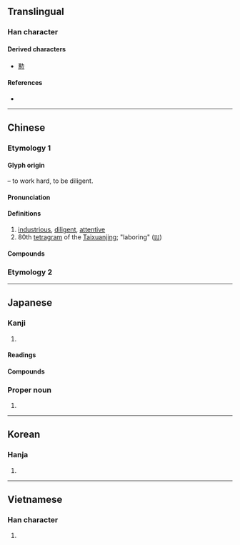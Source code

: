 {{also|懃}}
{{character info/new}}
{{character info|0x2F827}}
==Translingual==

===Han character===
{{Han char|rn=19|rad=力|as=11|asj=10|sn=13|snj=12|four=44127|canj=TMKS|ids=⿰堇力}}

====Derived characters====
* [[懃]]

====References====
* {{Han ref|kx=0149.060|dkj=02415|dj=0336.130|hdz=10378.030|uh=52E4|ud=21220|bh=B6D4|bd=46804}}

----

==Chinese==

===Etymology 1===
{{zh-forms|alt=⿰井力-second round simplified}}

====Glyph origin====
{{Han etym}}
{{Han compound|堇|力|t2=strong|ls=psc|c1=p|c2=s}} – to work hard, to be diligent.

====Pronunciation====
{{zh-pron
|m=qín
|m-s=
|c=kan4
|c-t=
|g=
|h=gd=kiun2
|j=
|mb=
|md=
|mn=qz,tp,xm:khûn/kh,zz:khîn
|mn-t=keng5
|w=
|x=
|mc=y
|oc=y
|ma=
|cat=a
}}

====Definitions====
{{zh-hanzi}}

# [[industrious]], [[diligent]], [[attentive]]
# 80th [[tetragram]] of the [[Taixuanjing]]; "laboring" ([[𝍕]])

====Compounds====
{{zh-der|倦勤|值勤|克儉克勤|克勤克儉|內勤|全勤|出勤|加二殷勤|勤儉|勤兒|勤勉|勤務|勤務兵|勤務召集|勤務員|勤勞|勤奮|勤學|勤快|勤恤|勤慎|勤懇|勤政|勤政愛民|勤敏|勤王|勤練|勤能補拙|勤苦|勤行|勤謹|勤雜人員|地勤|執勤|外勤|夜勤|將勤補拙|專勤制度|後勤|恩勤|懋勤殿|打勤勞|打勤獻趣|服勤|查勤|業精於勤|殷勤|殷殷勤勤|父母恩勤|特勤|獻勤|獻殷勤|矢勤矢勇|空勤|精勤|缺勤|考勤|耄勤|耒耜之勤|聯勤總部|調勤|警勤區|警察勤務|辛勤|通勤|通勤圈|電子通勤|顏勤禮碑}}

===Etymology 2===
{{zh-see|懃}}

----

==Japanese==
{{ja-kanji forms|勤|pic2=勤 kyuujitai.PNG}}

===Kanji===
{{ja-kanji|grade=6|rs=力11}}

# {{defn|lang=ja|sort=力11}}

====Readings====
{{ja-readings
|goon=ごん
|kanon=きん
|kun=つと-める, つと-まる, つと-め
}}

====Compounds====
{{der3|勤学|勤苦|勤倹|勤倹尚武|勤倹力行|勤仕|勤続|勤惰|勤怠|{{ja-l|勤王}}/{{ja-l|勤皇}}|勤王攘夷|勤番|勤勉|勤務|勤役|勤労|勤行|勤求|勤修|lang=ja|title=Compounds}}

===Proper noun===
{{ja-pos|proper|つとむ}}

# {{given name|male|lang=ja|sort=つとむ}}

----

==Korean==

===Hanja===
{{ko-hanja|hangeul=근|rv=geun|mr=kŭn}}

# {{defn|lang=ko|sort=力11}}

----

==Vietnamese==

===Han character===
{{vi-hantu|[[cần]], [[cùn]]|rs=力11}}

# {{defn|lang=vi|sort=力11}}